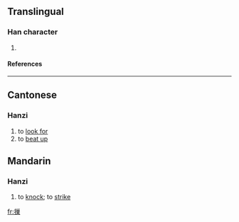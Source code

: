 ==Translingual==

===Han character===
{{Han char|rn=64|rad=手|as=11|sn=14|four=5209<sub>4</sub>|canj=手女女木 (QVVD)}}

# {{defn|Han}}
{{rfc-auto}}
====References====
{{Han ref|kx=0452.040|dkj=12643|dj=0802.080|hdz=31951.040|uh=6477|ud=25719|bh=E1F3|bd=57843}}

----
==Cantonese==
===Hanzi===
{{yue-hanzi|jyut=|y=caau3, ziu6}}
# to [[look for]]
# to [[beat up]]

==Mandarin==

===Hanzi===
{{cmn-hanzi|pin=[[jiǎo]] (jiao3), [[mó]] (mo2)|wg=chiao<sup>3</sup>, mo<sup>2</sup>}}

# to [[knock]]; to [[strike]]

[[fr:摷]]